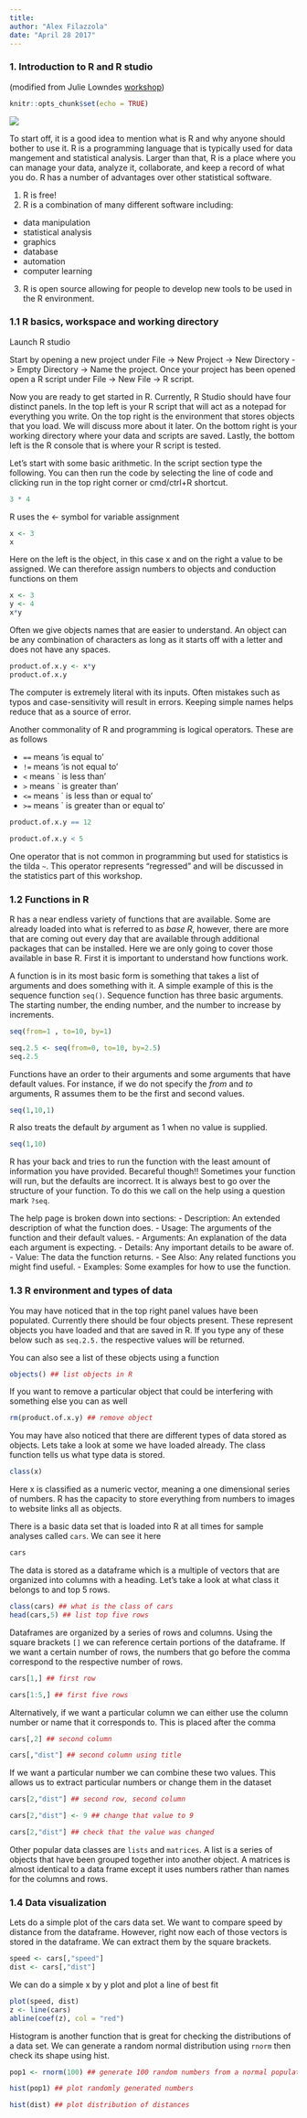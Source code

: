 ```yaml
---
title:
author: "Alex Filazzola"
date: "April 28 2017"
---
```


### 1. Introduction to R and R studio
(modified from Julie Lowndes [workshop](http://remi-daigle.github.io/2016-04-15-UCSB/R_RStudio/))

```r
knitr::opts_chunk$set(echo = TRUE)
```

![](Rlogo.png)


To start off, it is a good idea to mention what is R and why anyone should bother to use it. R is a programming language that is typically used for data mangement and statistical analysis. Larger than that, R is a place where you can manage your data, analyze it, collaborate, and keep a record of what you do. R has a number of advantages over other statistical software. 

1. R is free!
2. R is a combination of many different software including:
  + data manipulation
  + statistical analysis
  + graphics
  + database
  + automation
  + computer learning
3. R is open source allowing for people to develop new tools to be used in the R environment. 

### 1.1 R basics, workspace and working directory

Launch R studio

Start by opening a new project under File -> New Project -> New Directory -> Empty Directory -> Name the project. Once your project has been opened open a R script under File -> New File -> R script. 

Now you are ready to get started in R. Currently, R Studio should have four distinct panels. In the top left is your R script that will act as a notepad for everything you write. On the top right is the environment that stores objects that you load. We will discuss more about it later. On the bottom right is your working directory where your data and scripts are saved. Lastly, the bottom left is the R console that is where your R script is tested. 

Let's start with some basic arithmetic. In the script section type the following. You can then run the code by selecting the line of code and clicking run in the top right corner or cmd/ctrl+R shortcut.

```r
3 * 4

```

R uses the <- symbol for variable assignment
```r
x <- 3
x
```

Here on the left is the object, in this case x and on the right a value to be assigned. We can therefore assign numbers to objects and conduction functions on them
```r
x <- 3
y <- 4
x*y
```

Often we give objects names that are easier to understand. An object can be any combination of characters as long as it starts off with a letter and does not have any spaces.
```r
product.of.x.y <- x*y
product.of.x.y
```

The computer is extremely literal with its inputs. Often mistakes such as typos and case-sensitivity will result in errors. Keeping simple names helps reduce that as a source of error. 

Another commonality of R and programming is logical operators. These are as follows

- `==` means 'is equal to'
- `!=` means 'is not equal to'
- `<` means ` is less than'
- `>` means ` is greater than'
- `<=` means ` is less than or equal to'
- `>=` means ` is greater than or equal to'

```r
product.of.x.y == 12

product.of.x.y < 5
```

One operator that is not common in programming but used for statistics is the tilda `~`. This operator represents "regressed" and will be discussed in the statistics part of this workshop.  

### 1.2 Functions in R

R has a near endless variety of functions that are available. Some are already loaded into what is referred to as *base R*, however, there are more that are coming out every day that are available through additional packages that can be installed. Here we are only going to cover those available in base R. First it is important to understand how functions work. 

A function is in its most basic form is something that takes a list of arguments and does something with it. A simple example of this is the sequence function `seq()`. Sequence function has three basic arguments. The starting number, the ending number, and the number to increase by increments. 

```r
seq(from=1 , to=10, by=1)

seq.2.5 <- seq(from=0, to=10, by=2.5)
seq.2.5
```

Functions have an order to their arguments and some arguments that have default values. For instance, if we do not specify the *from* and *to* arguments, R assumes them to be the first and second values.

```r
seq(1,10,1)
```

R also treats the default *by* argument as 1 when no value is supplied. 
```r
seq(1,10)
```

R has your back and tries to run the function with the least amount of information you have provided. Becareful though!! Sometimes your function will run, but the defaults are incorrect. It is always best to go over the structure of your function. To do this we call on the help using a question mark `?seq`. 

The help page is broken down into sections:
 - Description: An extended description of what the function does.
 - Usage: The arguments of the function and their default values.
 - Arguments: An explanation of the data each argument is expecting.
 - Details: Any important details to be aware of.
 - Value: The data the function returns.
 - See Also: Any related functions you might find useful.
 - Examples: Some examples for how to use the function.

### 1.3 R environment and types of data

You may have noticed that in the top right panel values have been populated. Currently there should be four objects present. These represent objects you have loaded and that are saved in R. If you type any of these below such as `seq.2.5.` the respective values will be returned. 

You can also see a list of these objects using a function
```r
objects() ## list objects in R
```

If you want to remove a particular object that could be interfering with something else you can as well
```r
rm(product.of.x.y) ## remove object
```

You may have also noticed that there are different types of data stored as objects. Lets take a look at some we have loaded already. The class function tells us what type data is stored.

```r
class(x)
```

Here x is classified as a numeric vector, meaning a one dimensional series of numbers. R has the capacity to store everything from numbers to images to website links all as objects.

There is a basic data set that is loaded into R at all times for sample analyses called `cars`. We can see it here

```r
cars
```

The data is stored as a dataframe which is a multiple of vectors that are organized into columns with a heading. Let's take a look at what class it belongs to and top 5 rows. 
```r
class(cars) ## what is the class of cars
head(cars,5) ## list top five rows
```

Dataframes are organized by a series of rows and columns. Using the square brackets `[]` we can reference certain portions of the dataframe. If we want a certain number of rows, the numbers that go before the comma correspond to the respective number of rows. 
```r
cars[1,] ## first row

cars[1:5,] ## first five rows
```

Alternatively, if we want a particular column we can either use the column number or name that it corresponds to. This is placed after the comma 
```r
cars[,2] ## second column

cars[,"dist"] ## second column using title
```

If we want a particular number we can combine these two values. This allows us to extract particular numbers or change them in the dataset
```r
cars[2,"dist"] ## second row, second column

cars[2,"dist"] <- 9 ## change that value to 9

cars[2,"dist"] ## check that the value was changed
```

Other popular data classes are `lists` and `matrices`. A list is a series of objects that have been grouped together into another object. A matrices is almost identical to a data frame except it uses numbers rather than names for the columns and rows. 

### 1.4 Data visualization

Lets do a simple plot of the cars data set. We want to compare speed by distance from the dataframe. However, right now each of those vectors is stored in the dataframe. We can extract them by the square brackets.

```r
speed <- cars[,"speed"]
dist <- cars[,"dist"]
```

We can do a simple x by y plot and plot a line of best fit

```r
plot(speed, dist)
z <- line(cars)
abline(coef(z), col = "red")
```

Histogram is another function that is great for checking the distributions of a data set.  We can generate a random normal distribution using `rnorm` then check its shape using hist. 
```r
pop1 <- rnorm(100) ## generate 100 random numbers from a normal population

hist(pop1) ## plot randomly generated numbers

hist(dist) ## plot distribution of distances
```